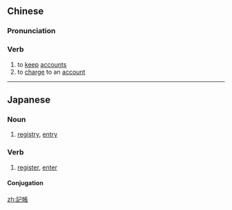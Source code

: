 {{also|记帐}}
==Chinese==
{{zh-forms|s=记帐|t2=記賬}}

===Pronunciation===
{{zh-pron
|m=jìzhàng
|cat=v
}}

===Verb===
{{zh-verb}}

# to [[keep]] [[accounts]]
# to [[charge]] to an [[account]]

----

==Japanese==
{{ja-kanjitab|き|ちょう|yomi=on}}

===Noun===
{{ja-noun|きちょう}}

# [[registry]], [[entry]]

===Verb===
{{ja-verb-suru|tr=trans|きちょう}}

# [[register]], [[enter]]
#: {{ja-usex|銀行の通帳を記帳する|ぎんこう の つうちょう を きちょう する|enter on a bankbook}}

====Conjugation====
{{ja-suru|きちょう}}

[[zh:記帳]]